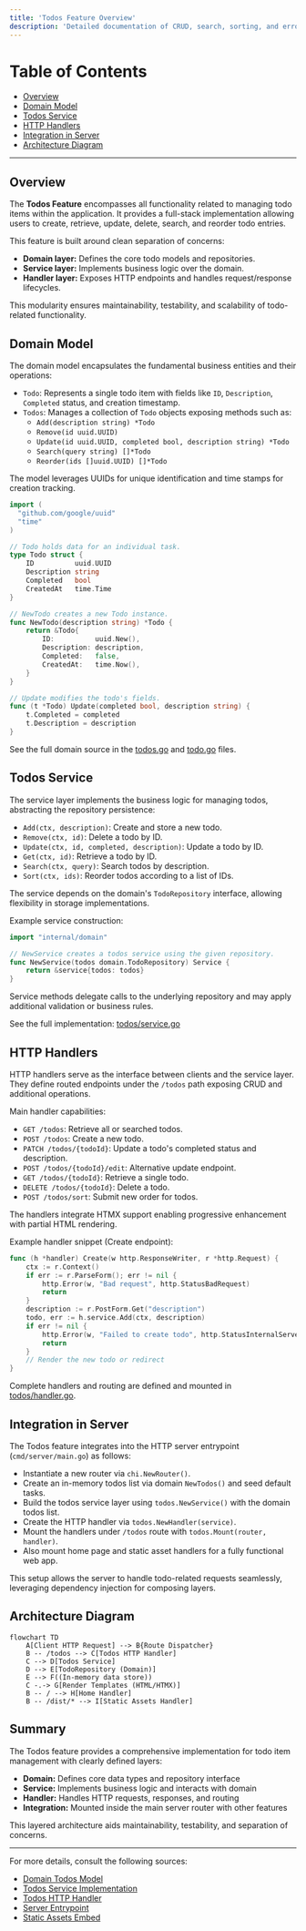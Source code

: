 ```yaml
---
title: 'Todos Feature Overview'
description: 'Detailed documentation of CRUD, search, sorting, and error handling operations exposed by the todos feature through its handlers and services with detailed flow diagrams'
---
```


# Table of Contents

- [Overview](#overview)
- [Domain Model](#domain-model)
- [Todos Service](#todos-service)
- [HTTP Handlers](#http-handlers)
- [Integration in Server](#integration-in-server)
- [Architecture Diagram](#architecture-diagram)

---

## Overview

The **Todos Feature** encompasses all functionality related to managing todo items within the application. It provides a full-stack implementation allowing users to create, retrieve, update, delete, search, and reorder todo entries.

This feature is built around clean separation of concerns:

- **Domain layer:** Defines the core todo models and repositories.
- **Service layer:** Implements business logic over the domain.
- **Handler layer:** Exposes HTTP endpoints and handles request/response lifecycles.

This modularity ensures maintainability, testability, and scalability of todo-related functionality.

## Domain Model

The domain model encapsulates the fundamental business entities and their operations:

- `Todo`: Represents a single todo item with fields like `ID`, `Description`, `Completed` status, and creation timestamp.
- `Todos`: Manages a collection of `Todo` objects exposing methods such as:
  - `Add(description string) *Todo`
  - `Remove(id uuid.UUID)`
  - `Update(id uuid.UUID, completed bool, description string) *Todo`
  - `Search(query string) []*Todo`
  - `Reorder(ids []uuid.UUID) []*Todo`

The model leverages UUIDs for unique identification and time stamps for creation tracking.

```go
import (
  "github.com/google/uuid"
  "time"
)

// Todo holds data for an individual task.
type Todo struct {
    ID          uuid.UUID
    Description string
    Completed   bool
    CreatedAt   time.Time
}

// NewTodo creates a new Todo instance.
func NewTodo(description string) *Todo {
    return &Todo{
        ID:          uuid.New(),
        Description: description,
        Completed:   false,
        CreatedAt:   time.Now(),
    }
}

// Update modifies the todo's fields.
func (t *Todo) Update(completed bool, description string) {
    t.Completed = completed
    t.Description = description
}
```

See the full domain source in the [todos.go](/internal/domain/todos.go) and [todo.go](/internal/domain/todo.go) files.

## Todos Service

The service layer implements the business logic for managing todos, abstracting the repository persistence:

- `Add(ctx, description)`: Create and store a new todo.
- `Remove(ctx, id)`: Delete a todo by ID.
- `Update(ctx, id, completed, description)`: Update a todo by ID.
- `Get(ctx, id)`: Retrieve a todo by ID.
- `Search(ctx, query)`: Search todos by description.
- `Sort(ctx, ids)`: Reorder todos according to a list of IDs.

The service depends on the domain's `TodoRepository` interface, allowing flexibility in storage implementations.

Example service construction:

```go
import "internal/domain"

// NewService creates a todos service using the given repository.
func NewService(todos domain.TodoRepository) Service {
    return &service{todos: todos}
}
```

Service methods delegate calls to the underlying repository and may apply additional validation or business rules.

See the full implementation: [todos/service.go](/internal/features/todos/service.go)

## HTTP Handlers

HTTP handlers serve as the interface between clients and the service layer. They define routed endpoints under the `/todos` path exposing CRUD and additional operations.

Main handler capabilities:

- `GET /todos`: Retrieve all or searched todos.
- `POST /todos`: Create a new todo.
- `PATCH /todos/{todoId}`: Update a todo's completed status and description.
- `POST /todos/{todoId}/edit`: Alternative update endpoint.
- `GET /todos/{todoId}`: Retrieve a single todo.
- `DELETE /todos/{todoId}`: Delete a todo.
- `POST /todos/sort`: Submit new order for todos.

The handlers integrate HTMX support enabling progressive enhancement with partial HTML rendering.

Example handler snippet (Create endpoint):

```go
func (h *handler) Create(w http.ResponseWriter, r *http.Request) {
    ctx := r.Context()
    if err := r.ParseForm(); err != nil {
        http.Error(w, "Bad request", http.StatusBadRequest)
        return
    }
    description := r.PostForm.Get("description")
    todo, err := h.service.Add(ctx, description)
    if err != nil {
        http.Error(w, "Failed to create todo", http.StatusInternalServerError)
        return
    }
    // Render the new todo or redirect
}
```

Complete handlers and routing are defined and mounted in [todos/handler.go](/internal/features/todos/handler.go).

## Integration in Server

The Todos feature integrates into the HTTP server entrypoint (`cmd/server/main.go`) as follows:

- Instantiate a new router via `chi.NewRouter()`.
- Create an in-memory todos list via domain `NewTodos()` and seed default tasks.
- Build the todos service layer using `todos.NewService()` with the domain todos list.
- Create the HTTP handler via `todos.NewHandler(service)`.
- Mount the handlers under `/todos` route with `todos.Mount(router, handler)`.
- Also mount home page and static asset handlers for a fully functional web app.

This setup allows the server to handle todo-related requests seamlessly, leveraging dependency injection for composing layers.

## Architecture Diagram

```mermaid
flowchart TD
    A[Client HTTP Request] --> B{Route Dispatcher}
    B -- /todos --> C[Todos HTTP Handler]
    C --> D[Todos Service]
    D --> E[TodoRepository (Domain)]
    E --> F((In-memory data store))
    C -.-> G[Render Templates (HTML/HTMX)]
    B -- / --> H[Home Handler]
    B -- /dist/* --> I[Static Assets Handler]
```

## Summary

The Todos feature provides a comprehensive implementation for todo item management with clearly defined layers:

- **Domain:** Defines core data types and repository interface
- **Service:** Implements business logic and interacts with domain
- **Handler:** Handles HTTP requests, responses, and routing
- **Integration:** Mounted inside the main server router with other features

This layered architecture aids maintainability, testability, and separation of concerns.

---

For more details, consult the following sources:
- [Domain Todos Model](/internal/domain/todos.go)
- [Todos Service Implementation](/internal/features/todos/service.go)
- [Todos HTTP Handler](/internal/features/todos/handler.go)
- [Server Entrypoint](/cmd/server/main.go)
- [Static Assets Embed](/internal/assets/embed.go)